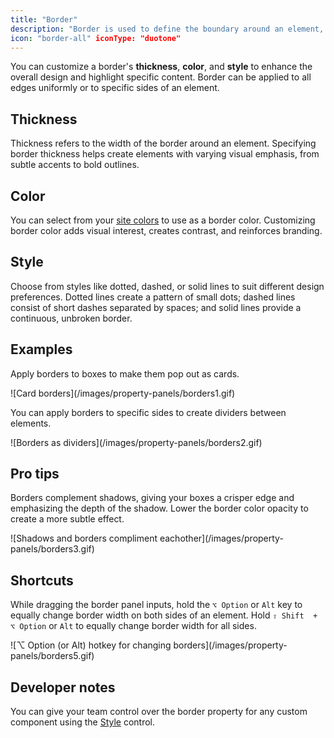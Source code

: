 ```yaml
---
title: "Border"
description: "Border is used to define the boundary around an element, providing visual separation and emphasis within a page."
icon: "border-all" iconType: "duotone"
---
```


You can customize a border's **thickness**, **color**, and **style** to enhance the overall design and highlight specific content. Border can be applied to all edges uniformly or to specific sides of an element.

## Thickness

Thickness refers to the width of the border around an element. Specifying border thickness helps create elements with varying visual emphasis, from subtle accents to bold outlines.

## Color

You can select from your [site colors](/product/theming#colors) to use as a border color. Customizing border color adds visual interest, creates contrast, and reinforces branding.

## Style

Choose from styles like dotted, dashed, or solid lines to suit different design preferences. Dotted lines create a pattern of small dots; dashed lines consist of short dashes separated by spaces; and solid lines provide a continuous, unbroken border.

## Examples

Apply borders to boxes to make them pop out as cards.

<Frame>![Card borders](/images/property-panels/borders1.gif)</Frame>

You can apply borders to specific sides to create dividers between elements.

<Frame>![Borders as dividers](/images/property-panels/borders2.gif)</Frame>

## Pro tips

Borders complement shadows, giving your boxes a crisper edge and emphasizing the depth of the shadow. Lower the border color opacity to create a more subtle effect.

<Frame>
  ![Shadows and borders compliment
  eachother](/images/property-panels/borders3.gif)
</Frame>

## Shortcuts

While dragging the border panel inputs, hold the `⌥ Option` or `Alt` key to equally change border width on both sides of an element. Hold `⇧ Shift  + ⌥ Option` or `Alt` to equally change border width for all sides.

<Frame>
  ![⌥ Option (or Alt) hotkey for changing
  borders](/images/property-panels/borders5.gif)
</Frame>

## Developer notes

You can give your team control over the border property for any custom component using the [Style](/developer/reference/controls/style) control.
